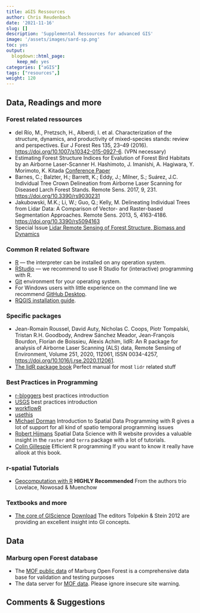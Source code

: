 ```yaml
---
title: aGIS Ressources 
author: Chris Reudenbach
date: '2021-11-16'
slug: []
description: 'Supplemental Ressources for advanced GIS'
image: '/assets/images/sard-sp.png'
toc: yes
output:
  blogdown::html_page:
    keep_md: yes
categories: ["aGIS"]
tags: ["resources",]    
weight: 120
---
```


## Data, Readings and more

### Forest related ressources
 * del Río, M., Pretzsch, H., Alberdi, I. et al. Characterization of the structure, dynamics, and productivity of mixed-species stands: review and perspectives. Eur J Forest Res 135, 23–49 (2016). [https://doi.org/10.1007/s10342-015-0927-6](https://doi.org/10.1007/s10342-015-0927-6). (VPN necessary)
 * Estimating Forest Structure Indices for Evalution of Forest Bird Habitats by an Airborne Laser-Scanner
H. Hashimoto, J. Imanishi, A. Hagiwara, Y. Morimoto, K. Kitada [Conference Paper](https://www.isprs.org/proceedings/xxxvi/8-w2/HASHIMOTO.pdf)
 * Barnes, C.; Balzter, H.; Barrett, K.; Eddy, J.; Milner, S.; Suárez, J.C. Individual Tree Crown Delineation from Airborne Laser Scanning for Diseased Larch Forest Stands. Remote Sens. 2017, 9, 231. [https://doi.org/10.3390/rs9030231](https://doi.org/10.3390/rs9030231)
 * Jakubowski, M.K.; Li, W.; Guo, Q.; Kelly, M. Delineating Individual Trees from Lidar Data: A Comparison of Vector- and Raster-based Segmentation Approaches. Remote Sens. 2013, 5, 4163-4186. [https://doi.org/10.3390/rs5094163](https://doi.org/10.3390/rs5094163)
 * Special Issue  [Lidar Remote Sensing of Forest Structure, Biomass and Dynamics](https://www.mdpi.com/si/26165)
 
 

### Common R related Software 
  * [R](https://cran.r-project.org/) — the interpreter can be installed on any operation system.
  * [RStudio](https://www.rstudio.com/) — we recommend to use R Studio for (interactive) programming with R.
  * [Git](https://git-scm.com/downloads) environment for your operating system. 
  * For Windows users with little experience on the command line we recommend [GitHub Desktop](https://desktop.github.com/).
  * [RQGIS installation guide](https://github.com/jannes-m/RQGIS/blob/master/vignettes/install_guide.Rmd).

  
### Specific packages  
  * Jean-Romain Roussel, David Auty, Nicholas C. Coops, Piotr Tompalski, Tristan R.H. Goodbody, Andrew Sánchez Meador, Jean-François Bourdon, Florian de Boissieu, Alexis Achim,
lidR: An R package for analysis of Airborne Laser Scanning (ALS) data, Remote Sensing of Environment, Volume 251, 2020, 112061, ISSN 0034-4257, [https://doi.org/10.1016/j.rse.2020.112061](https://doi.org/10.1016/j.rse.2020.112061).
 * [The lidR package book](https://jean-romain.github.io/lidRbook/)  Perfect  manual for most `lidr` related stuff 
  
### Best Practices in Programming  
  
  * [r-bloggers](https://www.r-bloggers.com/r-code-best-practices/) best practices introduction
  * [USGS](https://owi.usgs.gov/blog/intro-best-practices/) best practices introduction
  * [workflowR](https://jdblischak.github.io/workflowr/)
  * [usethis](https://usethis.r-lib.org/) 
  * [Michael Dorman](http://132.72.155.230:3838/r/index.html) Introduction to Spatial Data Programming with R  gives a lot of support for all kind of spatio temporal programming issues
* [Robert Hijmans](https://rspatial.org/) Spatial Data Science with R website provides a valuable insight in the `raster` and `terra` package with a lot of tutorials.
* [Colin Gillespie](https://csgillespie.github.io/efficientR/) Efficient R programming If you want to know it really have allook at this book.
  

### r-spatial  Tutorials 
 * [Geocomputation with R](https://geocompr.robinlovelace.net/) **HIGHLY Recommended** From the authors trio Lovelace, Nowosad & Muenchow 



### Textbooks and more

 * [The core of GIScience](http://www.charim.net/sites/default/files/handbook/datamanagement/3/3.3/The%20core%20of%20GIScience%2C%20a%20system%20-based%20approach.pdf) [Download](ftp://ftp.itc.nl/pub/ders/CoreBook2014_metadata.pdf) The editors Tolpekin & Stein 2012   are providing an excellent insight into GI concepts.
 
## Data

### Marburg open Forest database
- The [MOF public data](https://github.com/MarburgOpenForest/MOFGeoDB) of Marburg Open Forest is a comprehensive data base for validation and testing purposes
- The data server for [MOF data](http://gofile.me/3Z8AJ/c6m5CfvWZ). Please ignore insecure site warning.


## Comments & Suggestions  

